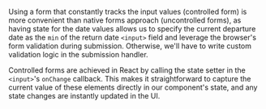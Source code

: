 
<Solution />

Using a form that constantly tracks the input values (controlled form) is more convenient than native forms approach (uncontrolled forms), as having state for the date values allows us to specify the current departure date as the `min` of the return date `<input>` field and leverage the browser's form validation during submission. Otherwise, we'll have to write custom validation logic in the submission handler.

Controlled forms are achieved in React by calling the state setter in the `<input>`'s `onChange` callback. This makes it straightforward to capture the current value of these elements directly in our component's state, and any state changes are instantly updated in the UI.

<TestCases />
<A11y />
<Notes />
